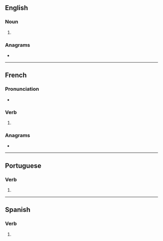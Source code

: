{{also|crías}}
==English==

===Noun===
{{head|en|noun form}}

# {{plural of|en|cria}}

===Anagrams===
* {{anagrams|en|a=acirs|Ciras|Risca|Saric|Scira|Sirač|arsic|rasic|scari}}

----

==French==

===Pronunciation===
* {{audio|fr|LL-Q150 (fra)-Pamputt-crias.wav|Audio}}

===Verb===
{{head|fr|verb form}}

# {{inflection of|fr|crier||2|s|phis}}

===Anagrams===
* {{l|fr|ciras}}

----

==Portuguese==

===Verb===
{{head|pt|verb form}}

# {{pt-verb form of|criar}}

----

==Spanish==

===Verb===
{{head|es|verb form}}

# {{es-verb form of|criar<í>}}